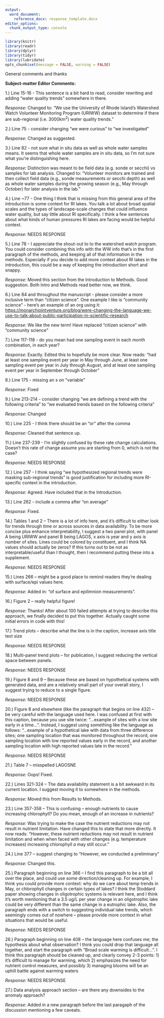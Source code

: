 ```yaml
---
output: 
  word_document:
    reference_docx: response_template.docx
editor_options: 
  chunk_output_type: console
---
```


```r
library(knitr)
library(readr)
library(dplyr)
library(tidyr)
library(lubridate)
opts_chunk$set(message = FALSE, warning = FALSE)
```

General comments and thanks

**Subject-matter Editor Comments:**

1.) Line 15-16 - This sentence is a bit hard to read, consider rewriting and adding "water quality trends" somewhere in there.

*Response:* Changed to: "We use the University of Rhode Island's Watershed Watch Volunteer Monitoring Program (URIWW) dataset to determine if there are sub-regional (i.e. 3000km^2^) water quality trends."

2.) Line 75 - consider changing "we were curious" to "we investigated"

*Response:* Changed as suggested.

3.) Line 82 - not sure what in situ data as well as whole water samples means. It seems that whole water samples are in situ data, so I'm not sure what you're distinguishing here.

*Response:* Distinction was meant to be field data (e.g. sonde or secchi) vs samples for lab analysis. Changed to: "Volunteer monitors are trained and then collect field data (e.g., sonde measurements or secchi depth) as well as whole water samples during the growing season (e.g., May through October) for later analysis in the lab. "

4.) Line ~77 - One thing I think that is missing from this general area of the introduction is some context for RI lakes. You talk a lot about broad spatial scales and the types of landscape-scale changes that could influence water quality, but say little about RI specifically. I think a few sentences about what kinds of human pressures RI lakes are facing would be helpful context.

*Response:* NEEDS RESPONSE

5.) Line 78 - I appreciate the shout-out to to the watershed watch program. You could consider combining this info with the WW info that's in the first paragraph of the methods, and keeping all of that information in the methods. Especially if you decide to add more context about RI lakes in the introduction, this could be a way of keeping the introduction short and snappy.

*Response:* Moved this section from the Introduction to Methods.  Good suggestion.  Both Intro and Methods read better now, we think.

6.) Line 84 and throughout the manuscript - please consider a more inclusive term than "citizen science". One example I like is "community science" - here's an example of an org using it: <https://monarchjointventure.org/blog/were-changing-the-language-we-use-to-talk-about-public-participation-in-scientific-research>

*Response:* We like the new term!  Have replaced "citizen science" with "community science"

7.) Line 117-118 - do you mean had one sampling event in each month combination, in each year?

*Response:* Exactly.  Edited this to hopefully be more clear.  Now reads: "had at least one sampling event per year in May through June, at least one sampling event per year in July through August, and at least one sampling event per year in September through October"

8.) Line 175 - missing an s on "variable"

*Response:* Fixed

9.) Line 213-214 - consider changing "we are defining a trend with the following criteria" to "we evaluated trends based on the following criteria"

*Response:* Changed

10.) Line 225 - I think there should be an "or" after the comma

*Response:* Cleaned that sentence up.

11.) Line 237-239 - I'm slightly confused by these rate change calculations. Doesn't this rate of change assume you are starting from 0, which is not the case?

*Response:* NEEDS RESPONSE

12.) Line 257 - I think saying "we hypothesized regional trends were masking sub-regional trends" is good justification for including more RI-specific context in the introduction.

*Response:* Agreed.  Have included that in the Introduction.

13.) Line 262 - include a comma after "on average"

*Response:* Fixed.

14.) Tables 1 and 2 -- There is a lot of info here, and it's difficult to either look for trends through time or across sources in data availability. To be more concise plus enhance interpretability, I suggest a two panel plot, with panel A being URIWW and panel B being LAGOS, x axis is year and y axis is number of sites. Lines could be colored by constituent, and I think NA values should actually be zeros? If this turns out to be not as interpretable/useful than I thought, then I recommend putting these into a supplement.

*Response:* NEEDS RESPONSE

15.) Lines 266 -- might be a good place to remind readers they're dealing with surface/epi values here.

*Response:* Added in: "of surface and epilimnion measurements".

16.) Figure 2 -- really helpful figure!

*Response:* Thanks!  After about 100 failed attempts at trying to describe this approach, we finally decided to put this together.  Actually caught some initial errors in code with this! 

17.) Trend plots -- describe what the line is in the caption, increase axis title text size

*Response:* NEEDS RESPONSE

18.) Multi-panel trend plots -- for publication, I suggest reducing the vertical space between panels.

*Response:* NEEDS RESPONSE

19.) Figure 8 and 9 -- Because these are based on hypothetical systems with generated data, and are a relatively small part of your overall story, I suggest trying to reduce to a single figure.

*Response:* NEEDS RESPONSE

20.) Figure 8 and elsewhere (like the paragraph that begins on line 432) -- be very careful with the language used here. I was confused at first with this caption, because you use site twice: "...example of sites with a low site early in a time...". Instead, I suggest using something like the language as follows: "...example of a hypothetical lake with data from three difference sites; one sampling location that was monitored throughout the record, one sampling location with low reported values early in the record, and another sampling location with high reported values late in the record."

*Response:* NEEDS RESPONSE

21.) Table 7 -- misspelled LAGOSNE

*Response:*  Oops!  Fixed.

22.) Lines 321-324 -- The data availability statement is a bit awkward in its current location. I suggest moving it to somewhere in the methods.

*Response:* Moved this from Results to Methods.

23.) Line 357-358 -- This is confusing -- enough nutrients to cause increasing chlorophyll? Do you mean, enough of an increase in nutrients?

*Response:* Was trying to make the case the nutrient reductions may not result in nutrient limitation.  Have changed this to state that more directly.  It now reads: "However, these nutrient reductions may not result in nutrient limitation and when when faced with other changes (e.g. temperature increases) increasing chlorophyll *a* may still occur."

24.) Line 377 -- suggest changing to "However, we conducted a preliminary"

*Response:* Changed this.

25.) Paragraph beginning on line 366 -- I find this paragraph to be a bit all over the place, and could use some direction/cleaning up. For example, I think you could provide more context: why do we care about temp trends in May, or chlorophyll changes in certain types of lakes? I think the Stoddard paper showing changes in oligotrophic systems is relevant here, and I think it's worth mentioning that a 3.5 ug/L per year change in an oligotrophic lake could be very different than the same change in a eutrophic lake. Also, the paragraph ends with a switch to suggesting individual lake trends, which seemingly comes out of nowhere -- please provide more context in what situations that would be useful.

*Response:* NEEDS RESPONSE

26.) Paragraph beginning on line 408 -- the language here confuses me; the hypothesis about what observation? I think you could drop that language all together, and start the paragraph with "Broad scale warming is difficult...". I think this paragraph should be cleaned up, and clearly convey 2-3 points: 1) it's difficult to manage for warming, which 2) emphasizes the need for nutrient control measures, and possibly 3) managing blooms will be an uphill battle against warming waters

*Response:* NEEDS RESPONSE

27.) Data analysis approach section -- are there any downsides to the anomaly approach?

*Response:* Added in a new paragraph before the last paragaph of the discussion mentioning a few caveats.
